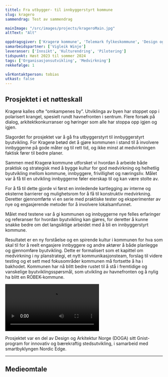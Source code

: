 ```yaml
---
tittel: Fra utbygger- til innbyggerstyrt kommune
slug: kragero
sammendrag: Test av sammendrag

mainImage: "/src/images/projects/krageroMain.jpg"
altText: "Alt"

oppdragsgiver: ['Kragerø kommune', 'Telemark fylkeskommune', 'Design og Arkitektur Norge', 'Nordic Edge']
samarbeidspartner: ['Vigleik Winje']
leveranser: ['Innsikt', 'Kulturendring', 'Pilotering']
tidspunkt: Høst 2023 til sommer 2024
tags: ['Organisasjonsutvikling', 'Medvirkning']
rekkefølge: 1

vårKontaktperson: tobias
utkast: false
---
```





## Prosjektet i et nøtteskall 

Kragerø kalles ofte “omkampenes by”. Utviklinga av byen har stoppet opp i polarisert krangel, spesielt rundt havnefronten i sentrum. Flere forsøk på dialog, arkitektkonkurranser og høringer som alle har stoppa opp igjen og igjen.

Slagordet for prosjektet var å gå fra utbyggerstyrt til innbyggerstyrt byutvikling. For Kragerø betød det å gjøre kommunen i stand til å involvere innbyggerne på gode måter og til rett tid, og ikke minst at medvirkningen faktisk fører til bedre planer.

Sammen med Kragerø kommune utforsket vi hvordan å arbeide både praktisk og strategisk med å bygge kultur for god medvirkning og helhetlig byutvikling mellom kommune, innbyggere, frivillighet og næringsliv. Målet var å få til en utvikling innbyggerne føler eierskap til og kan være stolte av.

For å få til dette gjorde vi først en innledende kartlegging av interne og eksterne barrierer og mulighetsrom for å få til konstruktiv medvirkning. Deretter gjennomførte vi en serie med praktiske tester og eksperimenter av nye og engasjerende metoder for å involvere lokalsamfunnet.

Målet med testene var å gi kommunen og innbyggerne nye felles erfaringer og referanser for hvordan byutvikling kan gjøres, for deretter å kunne snakke bedre om det langsiktige arbeidet med å bli en innbyggerstyrt kommune.

Resultatet er en ny forståelse og en spirende kultur i kommunen for hva som skal til for å reelt engasjere innbyggere og andre aktører å både planlegge og gjennomføre byutvikling. Dette er formalisert som et kapittel om medvirkning i ny planstrategi, et nytt kommunikasjonsteam, forslag til videre testing og et sett med fokusområder kommunen må fortsette å ha i bakhodet. Kommunen har nå blitt bedre rustet til å stå i fremtidige og vanskelige byutviklingsspørsmål, som utvikling av havnefronten og å nylig ha blitt en ROBEK-kommune.

<Video
    src='innovasjonscamp.mp4'
    imagePlaceholder='innovasjonscamp.jpg'
/>

Prosjektet var en del av Design og Arkitektur Norge (DOGA) sitt Gnist-program for innovativ og bærekraftig stedsutvikling, i samarbeid med smartbyklyngen Nordic Edge.

<ArrowLink ekstern={false} text='Her kan du lese hele rapporten fra prosjektet.' url='https://www.jottacloud.com/s/303b14b7db098c64a009a0bda3796aaf7e0'/>

***

## Medieomtale

<ArrowLink ekstern={true} text='Kronikk: Kan vi lage noe nytt for å snakke om noe nytt?' url='https://www.kv.no/kan-vi-lage-noe-nytt-for-a-snakke-om-noe-nytt/s/5-63-615726'/>

<ArrowLink ekstern={true} text='Lokalsak: Testuka til Gnist-prosjektet har gått over all forventing: – Vi er overveldet' url='https://www.kv.no/testuka-til-gnist-prosjektet-har-gatt-over-all-forventing-vi-er-overveldet/s/5-63-603940'/>

<ArrowLink ekstern={true} text='Lokalsak: Denne gjengen er klar for en uke med aktiviteter i sentrum: – Målet er å gjøre ting man ikke er vant med' url='https://www.kv.no/denne-gjengen-er-klar-for-en-uke-med-aktiviteter-i-sentrum-malet-er-a-gjore-ting-man-ikke-er-vant-med/s/5-63-600651'/>

<ArrowLink ekstern={true} text='Lokalsak: Kragerø skal bli mer innbyggerstyrt: – Har pekt ut ti områder' url='https://www.kv.no/kragero-skal-bli-mer-innbyggerstyrt-har-pekt-ut-ti-omrader/s/5-63-591130'/>
